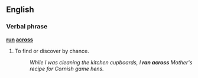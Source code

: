 ==English==

===Verbal phrase===

'''[[run]] [[across]]'''

# To find or discover by chance. 
#:  ''While I was cleaning the kitchen cupboards, I '''ran across''' Mother's recipe for Cornish game hens.''